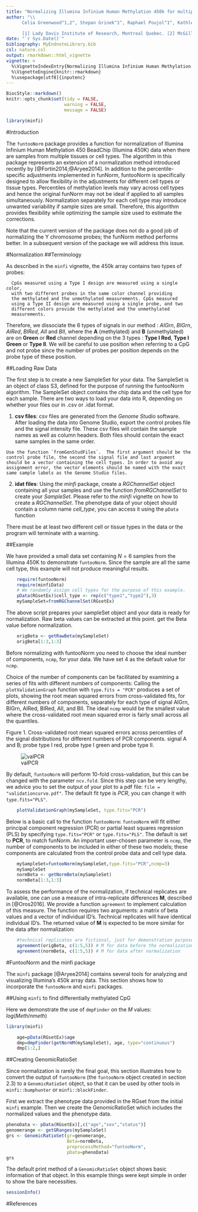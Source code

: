 ```yaml
---
title: "Normalizing Illumina Infinium Human Methylation 450k for multiple cell types with funtooNorm"
author: "\\
      Celia Greenwood^1,2^, Stepan Grinek^1^, Raphael Poujol^1^, Kathleen Oros Klein^1^\\  

      [1] Lady Davis Institute of Research, Montreal Quebec. [2] McGill University, Montreal Quebec."
date: "`r Sys.Date()`"
bibliography: MyEndnoteLibrary.bib
csl: nature.csl
output: rmarkdown::html_vignette
vignette: >
  %\VignetteIndexEntry{Normalizing Illumina Infinium Human Methylation 450k for multiple cell types with funtooNorm}
  %\VignetteEngine{knitr::rmarkdown}
  %\usepackage[utf8]{inputenc} 
---
```


```r
BiocStyle::markdown()
knitr::opts_chunk$set(tidy = FALSE,
                      warning = FALSE,
                      message = FALSE)
```

```r
library(minfi)
```

#Introduction

The `funtooNorm` package provides a function for normalization of Illumina Infinium Human Methylation 450 BeadChip (Illumina 450K) data when there are samples from multiple tissues or cell types.  The algorithm in this package represents an extension of a normalization method introduced recently by [@Fortin2014;@Aryee2014]. In addition to the percentile-specific adjustments implemented in funNorm,
funtooNorm is specifically designed to allow flexibility in the adjustments for different cell types or tissue types. 
Percentiles of methylation levels may vary across cell types and hence the original funNorm may not be ideal if applied to all samples simultaneously.  Normalization separately for each cell type may introduce unwanted variability if sample sizes are small. Therefore, this algorithm provides flexibility while optimizing the sample size used to estimate the corrections.

Note that the current version of the package does not do a good job of normalizing the Y chromosome probes; the funNorm method performs better.  In a subsequent version of the package we will address this issue. 

#Normalization
##Terminology

 As described in the `minfi` vignette, the 450k array contains two types of probes:  
``` 
  CpGs measured using a Type I design are measured using a single color, 
  with two different probes in the same color channel providing
  the methylated and the unmethylated measurements. CpGs measured
  using a Type II design are measured using a single probe, and two
  different colors provide the methylated and the unmethylated 
  measurements.  
```  
Therefore, we dissociate the 6 types of signals in our method :
_AIGrn_, _BIGrn_, _AIRed_, _BIRed_, _AII_  and _BII_, where the __A__ (methylated) and
__B__ (unmethylated) are on __Green__ or __Red__ channel
depending on the 3 types : __Type I Red__, __Type I Green__ or
__Type II__. We will be careful to use position when referring to a CpG 
and not probe since the number of probes per position depends on the probe 
type of these position.  

##Loading Raw Data  

The first step is to create a new SampleSet for your data.
The SampleSet is an object of class S3, defined for the purpose of running the funtooNorm algorithm.
The SampleSet object contains the chip data and the cell type for each sample. 
There are two ways to load your data into R, depending on whether your files our in .csv or .idat format.  


   1. __csv files__: csv files are generated from the _Genome Studio_ software. After loading the data into Genome Studio, export the control probes file and the signal intensity file.  These csv files will contain the sample names as well as column headers. 
  Both files should contain the exact same samples in the same order.  
    
    Use the function `fromGenStudFiles`.  The first argument should be the control probe file, the second the signal file and last argument should be a vector containing the cell types. In order to avoid any assignment error, the vector elements should be named with the exact same sample labels as the Genome Studio files.  
    
    
   2. __idat files__:  Using the _minfi_ package, create a _RGChannelSet_ object containing all your samples and use the function _fromRGChannelSet_ to create your _SampleSet_. Please refer to the _minfi_ vignette on how to create a _RGChannelSet_. The phenotype data of your object should contain a column name *cell_type*, you can access it using the `pData` function 

There must be at least two different cell or tissue types in the data or the program will terminate with a warning.
  
##Example  

We have provided a small data set containing $N=6$ samples from the Illumina 450K to demonstrate `funtooNorm`. Since the sample are all the same cell type, this example will not produce meaningful results.

```r
    require(funtooNorm)
    require(minfiData)
    # We randomly assign cell types for the purpose of this example.
    pData(RGsetEx)$cell_type <- rep(c("type1","type2"),3)
    mySampleSet=fromRGChannelSet(RGsetEx)
```

The above script prepares your sampleSet object and your data is ready for normalization. Raw beta values can be extracted at this point.
get the Beta value before normalization. 

```r
    origBeta <- getRawBeta(mySampleSet)
    origBeta[1:3,1:3]
```

Before normalizing with funtooNorm you need to choose the ideal number of components, `ncmp`, for your data. We have set 4 as the default value for `ncmp`.

Choice of the number of components can be facilitated by examining a series of fits with different numbers of components: Calling the `plotValidationGraph` function with `type.fits = "PCR"` produces a set of plots, showing the root mean squared errors from cross-validated fits, for different numbers of components, separately for each type of signal AIGrn, BIGrn, AIRed, BIRed, AII, and BII.  The ideal `ncmp`  would be the smallest value where the cross-validated root mean squared error is fairly small across all the quantiles.

Figure 1. Cross-validated root mean squared errors across percentiles of the signal distributions for different numbers of PCR components.  signal A and B; probe type I red, probe type I green and probe type II.  

![valPCR](validationcurvesPCRlow.jpg "Cross-validated root mean squared errors across percentiles of the signal distributions for different numbers of PCR components.  signal A and B; probe type I red, probe type I green and probe type II.")  

By default, `funtooNorm` will perform 10-fold cross-validation, but this can be changed with the parameter `ncv.fold`. Since this step 
can be very lengthy, we advice you to set the output of your plot to a pdf file: `file = "validationcurve.pdf"`. The default fit type is _PCR_, you can change it with `type.fits="PLS"`.  

```r
    plotValidationGraph(mySampleSet, type.fits="PCR")
```

Below is a basic call to the function `funtooNorm`: `funtooNorm` will fit either principal component regression (PCR) or partial least squares regression (PLS) by specifying `type.fits="PCR"` or `type.fits="PLS"`.  The default is set to __PCR__, to match funNorm.  An important user-chosen parameter is `ncmp`, the number of components to be included in either of these two models; these components are calculated from the control probe data and cell type data.

```r
    mySampleSet=funtooNorm(mySampleSet,type.fits="PCR",ncmp=3)
    mySampleSet
    normBeta <- getNormBeta(mySampleSet)
    normBeta[1:3,1:3]
```

To assess the performance of the normalization, if technical replicates are available, one can use a measure of intra-replicate differences __M__, described in [@Oros2016].  We provide a function `agreement` to implement calculation of this measure.  The function requires two arguments: a matrix of beta values and a vector of individual ID's.  Technical replicates will have identical individual ID's. The returned value of __M__ is expected to be more similar for the data after normalization:  

```r
    #technical replicates are fictional, just for demonstration purposes.
    agreement(origBeta, c(1:5,5)) # M for data before the normalization
    agreement(normBeta, c(1:5,5)) # M for data after normalization
``` 

#FuntooNorm and the minfi package


The `minfi` package [@Aryee2014] contains several tools for analyzing and visualizing Illumina's 450k array data. This section
shows how to incorporate the `funtooNorm` and `minfi` packages.  

##Using `minfi` to find differentially methylated CpG

Here we demonstrate the use of `dmpFinder` on the _M_ values:  $log(Meth/nmeth)$

```r
library(minfi)

    age=pData(RGsetEx)$age
    dmp=dmpFinder(getNormM(mySampleSet), age, type="continuous")
    dmp[1:2,]
``` 
##Creating GenomicRatioSet

Since normalization is rarely the final goal, this section illustrates how to convert the output of `funtooNorm` (the
`funtooNorm` object created in section 2.3) to a `GenomicRatioSet` object, so that it can be used by other tools in `minfi::bumphunter` or `minfi::blockFinder`.

First we extract the phenotype data provided in the RGset from the initial `minfi` example. Then we create the GenomicRatioSet which includes the normalized values and the phenotype data. 
```r

phenoData <- pData(RGsetEx)[,c("age","sex","status")]
genomerange <- getGRanges(mySampleSet)
grs <- GenomicRatioSet(gr=genomerange,
                       Beta=normBeta,
                       preprocessMethod="funtooNorm",
                       pData=phenoData)
grs
```

The default print method of a `GenomicRatioSet` object shows basic information of that object. In this example things were kept
simple in order to show the bare necessities.

```r
sessionInfo()
```

#References

